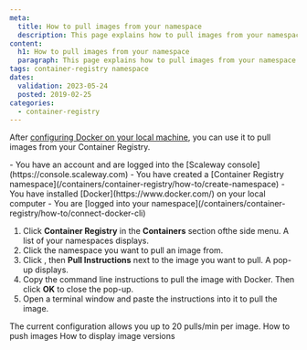 ```yaml
---
meta:
  title: How to pull images from your namespace
  description: This page explains how to pull images from your namespace
content:
  h1: How to pull images from your namespace
  paragraph: This page explains how to pull images from your namespace
tags: container-registry namespace
dates:
  validation: 2023-05-24
  posted: 2019-02-25
categories:
  - container-registry
---
```


After [configuring Docker on your local machine](/containers/container-registry/how-to/connect-docker-cli), you can use it to pull images from your Container Registry.

<Macro id="iam-requirements" />

<Message type="requirement">
  - You have an account and are logged into the [Scaleway console](https://console.scaleway.com) 
  - You have created a [Container Registry namespace](/containers/container-registry/how-to/create-namespace)
  - You have installed [Docker](https://www.docker.com/) on your local computer
  - You are [logged into your namespace](/containers/container-registry/how-to/connect-docker-cli)
</Message>

1. Click **Container Registry** in the **Containers** section ofthe side menu. A list of your namespaces displays.
2. Click the namespace you want to pull an image from.
3. Click <Icon name="more" />, then **Pull Instructions** next to the image you want to pull. A pop-up displays.
4. Copy the command line instructions to pull the image with Docker. Then click **OK** to close the pop-up.
5. Open a terminal window and paste the instructions into it to pull the image.
  <Message type="note">
    The current configuration allows you up to 20 pulls/min per image.
  </Message>

<Navigation title="See Also">
  <PreviousButton to="/containers/container-registry/how-to/push-images/">How to push images</PreviousButton>
  <NextButton to="/containers/container-registry/how-to/display-image-versions/">How to display image versions</NextButton>
</Navigation>
